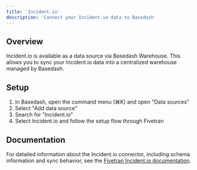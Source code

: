 ```yaml
---
title: 'Incident.io'
description: 'Connect your Incident.io data to Basedash'
---
```


## Overview

Incident.io is available as a data source via Basedash Warehouse. This allows you to sync your Incident.io data into a centralized warehouse managed by Basedash.

## Setup

1. In Basedash, open the command menu (⌘K) and open "Data sources"
2. Select "Add data source"
3. Search for "Incident.io"
4. Select Incident.io and follow the setup flow through Fivetran

## Documentation

For detailed information about the Incident.io connector, including schema information and sync behavior, see the [Fivetran Incident.io documentation](https://fivetran.com/docs/connectors/applications/incidentio).
